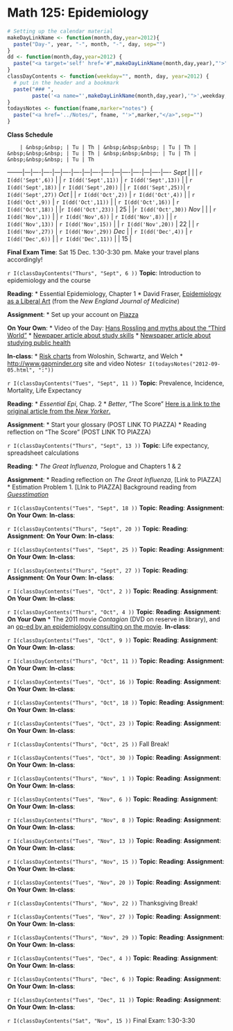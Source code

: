 Math 125: Epidemiology
====================

``` r
# Setting up the calendar material
makeDayLinkName <- function(month,day,year=2012){
  paste("Day-", year, "-", month, "-", day, sep="")
}
dd <- function(month,day,year=2012) {
  paste("<a target='self' href='#",makeDayLinkName(month,day,year),"'>",day,"</a>",sep="")
}
classDayContents <- function(weekday="", month, day, year=2012) {
  # put in the header and a bookmark
  paste("### ", 
        paste('<a name="',makeDayLinkName(month,day,year),'">',weekday," ", day," ", month,"</a>",sep=""))
}
todaysNotes <- function(fname,marker="notes") {
  paste("<a href='../Notes/", fname, "'>",marker,"</a>",sep="")
}
```
**Class Schedule**

        | &nbsp;&nbsp; | Tu | Th | &nbsp;&nbsp;&nbsp; | Tu | Th | &nbsp;&nbsp;&nbsp; | Tu | Th | &nbsp;&nbsp;&nbsp; | Tu | Th | &nbsp;&nbsp;&nbsp; | Tu | Th 
--------|---|----|----|---|----|----|---|----|----|---|----|----|---|----|----
*Sept*  |   |    | `r I(dd('Sept',6))` |  | `r I(dd('Sept',11))` | `r I(dd('Sept',13))` |  | `r I(dd('Sept',18))` | `r I(dd('Sept',20))` |  | `r I(dd('Sept',25))`| `r I(dd('Sept',27))` 
*Oct*   |   | `r I(dd('Oct',2))` | `r I(dd('Oct',4))` | | `r I(dd('Oct',9))` | `r I(dd('Oct',11))` | | `r I(dd('Oct',16))` | `r I(dd('Oct',18))` | |`r I(dd('Oct',23))` | 25 | |`r I(dd('Oct',30))` 
*Nov*   |   |  | `r I(dd('Nov',1))` | | `r I(dd('Nov',6))` | `r I(dd('Nov',8))` | | `r I(dd('Nov',13))` | `r I(dd('Nov',15))` | | `r I(dd('Nov',20))` | 22 | | `r I(dd('Nov',27))` | `r I(dd('Nov',29))`
*Dec*   |   | `r I(dd('Dec',4))` | `r I(dd('Dec',6))` | | `r I(dd('Dec',11))` |  | 15 |

**Final Exam Time**: Sat 15 Dec. 1:30-3:30 pm.  Make your travel plans accordingly!


`r I(classDayContents("Thurs", "Sept", 6 ))`
**Topic**: Introduction to epidemiology and the course

**Reading**: 
* Essential Epidemiology, Chapter 1
* David Fraser, [Epidemiology as a Liberal Art](http://dl.dropbox.com/u/5098197/Epidemiology/Fraser-NEJM-epidemiology.pdf) (from the *New England Journal of Medicine*)

**Assignment**: 
* Set up your account on [Piazza](https://piazza.com/class#fall2012/math125) 

**On Your Own**:
* Video of the Day: [Hans Rossling and myths about the "Third World"](http://www.gapminder.org/videos/ted-talks/hans-rosling-ted-2006-debunking-myths-about-the-third-world/)
* [Newpaper article about study skills](http://www.nytimes.com/2010/09/07/health/views/07mind.html?hp)
* [Newspaper article about studying public health](http://www.washingtonpost.com/wp-dyn/content/article/2008/09/18/AR2008091804145.html?hpid=topnews)

**In-class**:
* [Risk charts](http://dl.dropbox.com/u/5098197/Epidemiology/799.pdf) from Woloshin, Schwartz, and Welch
* <http://www.gapminder.org> site and video
Notes`r I(todaysNotes("2012-09-05.html", ":"))`

`r I(classDayContents("Tues", "Sept", 11 ))`
**Topic**: Prevalence, Incidence, Mortality, Life Expectancy

**Reading**: 
* *Essential Epi*, Chap. 2
* *Better*, "The Score" [Here is a link to the original article from the *New Yorker*.](http://www.newyorker.com/archive/2006/10/09/061009fa_fact?currentPage=1)

**Assignment**: 
* Start your glossary (POST LINK TO PIAZZA)
* Reading reflection on "The Score" (POST LINK TO PIAZZA)


`r I(classDayContents("Thurs", "Sept", 13 ))`
**Topic**: Life expectancy, spreadsheet calculations

**Reading**: 
* *The Great Influenza*, Prologue and Chapters 1 & 2

**Assignment**: 
* Reading reflection on *The Great Influenza*, [Link to PIAZZA]
* Estimation Problem 1. [LInk to PIAZZA] Background reading from [*Guesstimation*](https://moodle.macalester.edu/mod/resource/view.php?id=10350)



`r I(classDayContents("Tues", "Sept", 18 ))`
**Topic**: 
**Reading**: 
**Assignment**: 
**On Your Own**:
**In-class**:

`r I(classDayContents("Thurs", "Sept", 20 ))`
**Topic**: 
**Reading**: 
**Assignment**: 
**On Your Own**:
**In-class**:


`r I(classDayContents("Tues", "Sept", 25 ))`
**Topic**: 
**Reading**: 
**Assignment**: 
**On Your Own**:
**In-class**:

`r I(classDayContents("Thurs", "Sept", 27 ))`
**Topic**: 
**Reading**: 
**Assignment**: 
**On Your Own**:
**In-class**:

`r I(classDayContents("Tues", "Oct", 2 ))`
**Topic**: 
**Reading**: 
**Assignment**: 
**On Your Own**:
**In-class**:

`r I(classDayContents("Thurs", "Oct", 4 ))`
**Topic**: 
**Reading**: 
**Assignment**: 
**On Your Own**
* The 2011 movie *Contagion* (DVD on reserve in library), and an [op-ed by an epidemiology consulting on the movie](http://www.nytimes.com/2011/09/12/opinion/the-real-threat-of-contagion.html?src=me&ref=general).
**In-class**:

`r I(classDayContents("Tues", "Oct", 9 ))`
**Topic**: 
**Reading**: 
**Assignment**: 
**On Your Own**:
**In-class**:

`r I(classDayContents("Thurs", "Oct", 11 ))`
**Topic**: 
**Reading**: 
**Assignment**: 
**On Your Own**:
**In-class**:

`r I(classDayContents("Tues", "Oct", 16 ))`
**Topic**: 
**Reading**: 
**Assignment**: 
**On Your Own**:
**In-class**:

`r I(classDayContents("Thurs", "Oct", 18 ))`
**Topic**: 
**Reading**: 
**Assignment**: 
**On Your Own**:
**In-class**:

`r I(classDayContents("Tues", "Oct", 23 ))`
**Topic**: 
**Reading**: 
**Assignment**: 
**On Your Own**:
**In-class**:

`r I(classDayContents("Thurs", "Oct", 25 ))`
Fall Break!

`r I(classDayContents("Tues", "Oct", 30 ))`
**Topic**: 
**Reading**: 
**Assignment**: 
**On Your Own**:
**In-class**:

`r I(classDayContents("Thurs", "Nov", 1 ))`
**Topic**: 
**Reading**: 
**Assignment**: 
**On Your Own**:
**In-class**:

`r I(classDayContents("Tues", "Nov", 6 ))`
**Topic**: 
**Reading**: 
**Assignment**: 
**On Your Own**:
**In-class**:


`r I(classDayContents("Thurs", "Nov", 8 ))`
**Topic**: 
**Reading**: 
**Assignment**: 
**On Your Own**:
**In-class**:


`r I(classDayContents("Tues", "Nov", 13 ))`
**Topic**: 
**Reading**: 
**Assignment**: 
**On Your Own**:
**In-class**:


`r I(classDayContents("Thurs", "Nov", 15 ))`
**Topic**: 
**Reading**: 
**Assignment**: 
**On Your Own**:
**In-class**:

`r I(classDayContents("Tues", "Nov", 20 ))`
**Topic**: 
**Reading**: 
**Assignment**: 
**On Your Own**:
**In-class**:


`r I(classDayContents("Thurs", "Nov", 22 ))`
Thanksgiving Break!



`r I(classDayContents("Tues", "Nov", 27 ))`
**Topic**: 
**Reading**: 
**Assignment**: 
**On Your Own**:
**In-class**:


`r I(classDayContents("Thurs", "Nov", 29 ))`
**Topic**: 
**Reading**: 
**Assignment**: 
**On Your Own**:
**In-class**:


`r I(classDayContents("Tues", "Dec", 4 ))`
**Topic**: 
**Reading**: 
**Assignment**: 
**On Your Own**:
**In-class**:


`r I(classDayContents("Thurs", "Dec", 6 ))`
**Topic**: 
**Reading**: 
**Assignment**: 
**On Your Own**:
**In-class**:


`r I(classDayContents("Tues", "Dec", 11 ))`
**Topic**: 
**Reading**: 
**Assignment**: 
**On Your Own**:
**In-class**:


`r I(classDayContents("Sat", "Nov", 15 ))`
Final Exam: 1:30-3:30
